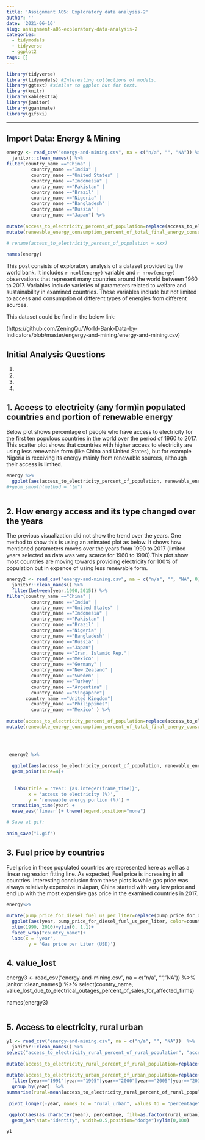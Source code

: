 ```yaml
---
title: 'Assignment A05: Exploratory data analysis-2'
author: ''
date: '2021-06-16'
slug: assignment-a05-exploratory-data-analysis-2
categories:
  - tidymodels
  - tidyverse
  - ggplot2
tags: []
---
```







```r
library(tidyverse)
library(tidymodels) #Interesting collections of models.
library(ggtext) #similar to ggplot but for text.
library(knitr)
library(kableExtra) 
library(janitor)
library(gganimate)
library(gifski)
```



---

## Import Data: Energy & Mining


```r

energy <- read_csv("energy-and-mining.csv", na = c("n/a", "", "NA")) %>%
  janitor::clean_names() %>%
filter(country_name =="China" |
         country_name =="India" |
         country_name =="United States" |
         country_name =="Indonesia" |
         country_name =="Pakistan" |
         country_name =="Brazil" |
         country_name =="Nigeria" |
         country_name =="Bangladesh" |
         country_name =="Russia" |
         country_name =="Japan") %>%
  
mutate(access_to_electricity_percent_of_population=replace(access_to_electricity_percent_of_population, access_to_electricity_percent_of_population > 100, NA)) %>%
mutate(renewable_energy_consumption_percent_of_total_final_energy_consumption=replace(renewable_energy_consumption_percent_of_total_final_energy_consumption, renewable_energy_consumption_percent_of_total_final_energy_consumption > 100, NA))

# rename(access_to_electricity_percent_of_population = xxx) 
 
names(energy)
```

This post consists of exploratory analysis of a dataset provided by the world bank. It includes `r ncol(energy)` variable and `r nrow(energy)` observations that represent many countries around the world between 1960 to 2017. Variables include varieties of parameters related to welfare and sustainability in examined countries. These variables include but not limited to access and consumption of different types of energies from different sources.

This dataset could be find in the below link:

(https://github.com/ZeningQu/World-Bank-Data-by-Indicators/blob/master/engergy-and-mining/energy-and-mining.csv)

## Initial Analysis Questions

1. 
2.
3.
4.


## 1. Access to electricity (any form)in populated countries and portion of renewable energy

Below plot shows percentage of people who have access to electricity for the first ten populous countries in the world over the period of 1960 to 2017. This scatter plot shows that countries with higher access to electricity are using less renewable form (like China and United States), but for example Nigeria is receiving its energy mainly from renewable sources, although their access is limited.

```r
energy %>%
  ggplot(aes(access_to_electricity_percent_of_population, renewable_energy_consumption_percent_of_total_final_energy_consumption, color=country_name))+ geom_point()
#+geom_smooth(method = "lm")
  
```


## 2. How energy access and its type changed over the years

The previous visualization did not show the trend over the years. One method to show this is using an animated plot as below. It shows how mentioned parameters moves over the years from 1990 to 2017 (limited years selected as data was very scarce for 1960 to 1990).This plot show most countries are moving towards providing electricity for 100% of population but in expence of using less renewable form.

```r

energy2 <- read_csv("energy-and-mining.csv", na = c("n/a", "", "NA", 0)) %>%
  janitor::clean_names() %>%
  filter(between(year,1990,2015)) %>%
filter(country_name =="China" |
         country_name =="India" |
         country_name =="United States" |
         country_name =="Indonesia" |
         country_name =="Pakistan" |
         country_name =="Brazil" |
         country_name =="Nigeria" |
         country_name =="Bangladesh" |
         country_name =="Russia" |
         country_name =="Japan"|
         country_name =="Iran, Islamic Rep."|
         country_name =="Mexico" |
         country_name =="Germany" |
         country_name =="New Zealand" |
         country_name =="Sweden" |
         country_name =="Turkey" |
         country_name =="Argentina" |
         country_name =="Singapore"|
       country_name =="United Kingdom"|
         country_name =="Philippines"|
         country_name =="Mexico" ) %>%
   
mutate(access_to_electricity_percent_of_population=replace(access_to_electricity_percent_of_population, access_to_electricity_percent_of_population > 100, NA)) %>%
mutate(renewable_energy_consumption_percent_of_total_final_energy_consumption=replace(renewable_energy_consumption_percent_of_total_final_energy_consumption, renewable_energy_consumption_percent_of_total_final_energy_consumption > 100, NA))


 
 
 energy2 %>%
  
  ggplot(aes(access_to_electricity_percent_of_population, renewable_energy_consumption_percent_of_total_final_energy_consumption, color=country_name))+
  geom_point(size=4)+
   
   
   labs(title = 'Year: {as.integer(frame_time)}', 
        x = 'access to electricity (%)',
        y = 'renewable energy portion (%)') +
  transition_time(year) +
  ease_aes('linear')+ theme(legend.position="none")

# Save at gif:
 
anim_save("1.gif")

```

## 3. Fuel price by countries

Fuel price in these populated countries are represented here as well as a linear regression fitting line. As expected, Fuel price is increasing in all countries. Interesting conclusion from these plots is while gas price was always relatively expensive in Japan, China started with very low price and end up with the most expensive gas price in the examined countries in 2017. 



```r
energy%>%
  
mutate(pump_price_for_diesel_fuel_us_per_liter=replace(pump_price_for_diesel_fuel_us_per_liter, pump_price_for_diesel_fuel_us_per_liter == 00, NA)) %>% 
  ggplot(aes(year, pump_price_for_diesel_fuel_us_per_liter, color=country_name))+ geom_point()+geom_smooth(method = "lm",se=FALSE)+
  xlim(1990, 2010)+ylim(0, 1.1)+
  facet_wrap("country_name")+
  labs(x = 'year',
        y = 'Gas price per Liter (USD)') 

```

## 4. value_lost


energy3 <- read_csv("energy-and-mining.csv", na = c("n/a", "", "NA")) %>%
  janitor::clean_names() %>%
  select(country_name, value_lost_due_to_electrical_outages_percent_of_sales_for_affected_firms)

names(energy3)


```r



```

## 5. Access to electricity, rural urban


```r
y1 <- read_csv("energy-and-mining.csv", na = c("n/a", "", "NA"))  %>%
  janitor::clean_names() %>%
select("access_to_electricity_rural_percent_of_rural_population", "access_to_electricity_urban_percent_of_urban_population",year) %>%
  
mutate(access_to_electricity_rural_percent_of_rural_population=replace(access_to_electricity_rural_percent_of_rural_population, access_to_electricity_rural_percent_of_rural_population > 100, NA))%>%
  
mutate(access_to_electricity_urban_percent_of_urban_population=replace(access_to_electricity_urban_percent_of_urban_population, access_to_electricity_urban_percent_of_urban_population > 100, NA))  %>%
  filter(year=="1991"|year=="1995"|year=="2000"|year=="2005"|year=="2010"|year=="2015")  %>%
  group_by(year)  %>%
summarise(rural=mean(access_to_electricity_rural_percent_of_rural_population), urban=mean(access_to_electricity_urban_percent_of_urban_population))  %>%
  
 pivot_longer(-year, names_to = "rural_urban", values_to = "percentage")    %>%

 ggplot(aes(as.character(year), percentage, fill=as.factor(rural_urban)))+
  geom_bar(stat="identity", width=0.5,position="dodge")+ylim(0,100)

y1

```



